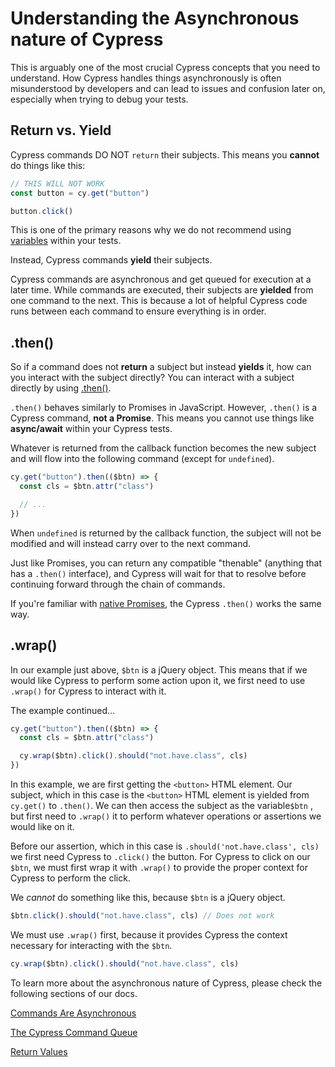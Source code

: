 # Understanding the Asynchronous nature of Cypress

This is arguably one of the most crucial Cypress concepts that you need to understand. How Cypress handles things asynchronously is often misunderstood by developers and can lead to issues and confusion later on, especially when trying to debug your tests.

## Return vs. Yield

Cypress commands DO NOT `return` their subjects. This means you **cannot** do things like this:

```js
// THIS WILL NOT WORK
const button = cy.get("button")

button.click()
```

This is one of the primary reasons why we do not recommend using [variables](https://docs.cypress.io/guides/core-concepts/variables-and-aliases#Variables) within your tests.

Instead, Cypress commands **yield** their subjects.

Cypress commands are asynchronous and get queued for execution at a later time. While commands are executed, their subjects are **yielded** from one command to the next. This is because a lot of helpful Cypress code runs between each command to ensure everything is in order.

## .then()

So if a command does not **return** a subject but instead **yields** it, how can you interact with the subject directly? You can interact with a subject directly by using [.then()](https://docs.cypress.io/guides/core-concepts/variables-and-aliases#Closures).

`.then()` behaves similarly to Promises in JavaScript. However, `.then()` is a Cypress command, **not a Promise**. This means you cannot use things like **async/await** within your Cypress tests.

Whatever is returned from the callback function becomes the new subject and will flow into the following command (except for `undefined`).

```js
cy.get("button").then(($btn) => {
  const cls = $btn.attr("class")

  // ...
})
```

When `undefined` is returned by the callback function, the subject will not be modified and will instead carry over to the next command.

Just like Promises, you can return any compatible "thenable" (anything that has a `.then()` interface), and Cypress will wait for that to resolve before continuing forward through the chain of commands.

If you're familiar with [native Promises](https://developer.mozilla.org/en-US/docs/Web/JavaScript/Guide/Using_promises), the Cypress `.then()` works the same way.

## .wrap()

In our example just above, `$btn` is a jQuery object. This means that if we would like Cypress to perform some action upon it, we first need to use `.wrap()` for Cypress to interact with it.

The example continued...

```js
cy.get("button").then(($btn) => {
  const cls = $btn.attr("class")

  cy.wrap($btn).click().should("not.have.class", cls)
})
```

In this example, we are first getting the `<button>` HTML element. Our subject, which in this case is the `<button>` HTML element is yielded from `cy.get()` to `.then()`. We can then access the subject as the variable`$btn` , but first need to `.wrap()` it to perform whatever operations or assertions we would like on it.

Before our assertion, which in this case is `.should('not.have.class', cls)` we first need Cypress to `.click()` the button. For Cypress to click on our `$btn`, we must first wrap it with `.wrap()` to provide the proper context for Cypress to perform the click.

We _cannot_ do something like this, because `$btn` is a jQuery object.

```js
$btn.click().should("not.have.class", cls) // Does not work
```

We must use `.wrap()` first, because it provides Cypress the context necessary for interacting with the `$btn`.

```js
cy.wrap($btn).click().should("not.have.class", cls)
```

To learn more about the asynchronous nature of Cypress, please check the following sections of our docs.

[Commands Are Asynchronous](https://docs.cypress.io/guides/core-concepts/introduction-to-cypress#Commands-Are-Asynchronous)

[The Cypress Command Queue](https://docs.cypress.io/guides/core-concepts/introduction-to-cypress#The-Cypress-Command-Queue)

[Return Values](https://docs.cypress.io/guides/core-concepts/variables-and-aliases#Return-Values)
